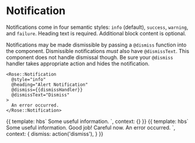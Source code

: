 
<Meta title="Rose|Notification" component="Notification" />

# Notification

Notifications come in four semantic styles:  `info` (default), `success`,
`warning`, and `failure`.  Heading text is required.  Additional block content
is optional.

Notifications may be made dismissible by passing a `@dismiss` function into
the component.  Dismissible notifications _must_ also have `@dismissText`.
This component does not handle dismissal though.  Be sure your `@dismiss`
handler takes appropriate action and hides the notification.

```htmlbars
<Rose::Notification
  @style="info"
  @heading="Alert Notification"
  @dismiss={{dismissHandler}}
  @dismissText="Dismiss"
>
  An error occurred.
</Rose::Notification>
```

<Preview>
  <Story name="Basic Notification">{{
    template: hbs`
      <Rose::Notification
        @style="info"
        @heading="Notification without dismissal"
      >
        Some useful information.
      </Rose::Notification>
    `,
    context: {}
  }}</Story>
</Preview>

<Preview>
  <Story name="Basic Notifications with Dismissal" height="30rem">{{
    template: hbs`
      <Rose::Notification
        @style="info"
        @heading="Dismissible Notification"
        @dismiss={{dismiss}}
        @dismissText="Dismiss"
      >
        Some useful information.
      </Rose::Notification>
      <Rose::Notification
        @style="success"
        @heading="Success"
        @dismiss={{dismiss}}
        @dismissText="Dismiss"
      >
        Good job!
      </Rose::Notification>
      <Rose::Notification
        @style="warning"
        @heading="Warning"
        @dismiss={{dismiss}}
        @dismissText="Dismiss"
      >
        Careful now.
      </Rose::Notification>
      <Rose::Notification
        @style="failure"
        @heading="Error"
        @dismiss={{dismiss}}
        @dismissText="Dismiss"
      >
        An error occurred.
      </Rose::Notification>
    `,
    context: {
      dismiss: action('dismiss'),
    }
  }}</Story>
</Preview>
